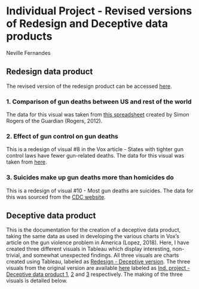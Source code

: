 

# Individual Project - Revised versions of Redesign and Deceptive data products  
Neville Fernandes

## Redesign data product  

The revised version of the redesign product can be accessed [here](https://public.tableau.com/profile/neville.fernandes#!/vizhome/Redesign-Revisedversion/Story1).

### 1. Comparison of gun deaths between US and rest of the world
The data for this visual was taken from [this spreadsheet](https://docs.google.com/spreadsheets/d/1chqUZHuY6cXYrRYkuE0uwXisGaYvr7durZHJhpLGycs/) created by Simon Rogers of the Guardian (Rogers, 2012). 

### 2. Effect of gun control on gun deaths
This is a redesign of visual #8 in the Vox article - States with tighter gun control laws have fewer gun-related deaths. The data for this visual was taken from [here](https://www.kff.org/other/state-indicator/firearms-death-rate-per-100000/?currentTimeframe=0&sortModel=%7B"colId":"Location","sort":"asc"%7D). 

### 3. Suicides make up gun deaths more than homicides do
This is a redesign of visual #10 - Most gun deaths are suicides. The data for this was sourced from the [CDC website](https://webappa.cdc.gov/sasweb/ncipc/mortrate10_us.html).

  
## Deceptive data product  

This is the documentation for the creation of a deceptive data product, taking the same data as used in developing the various charts in Vox’s article on the gun violence problem in America (Lopez, 2018). Here, I have created three different visuals in Tableau which display interesting, non-trivial, and somewhat unexpected findings. All three visuals are charts created using Tableau, labeled as [Redesign - Deceptive version](https://public.tableau.com/profile/neville.fernandes#!/vizhome/Redesign-Deceptiveversion/Story2). The three visuals from the original version are available [here](https://public.tableau.com/profile/neville.fernandes#!/) labeled as [Ind. project - Deceptive data product 1](https://public.tableau.com/profile/neville.fernandes#!/vizhome/Ind_Project-Deceptivedataproduct-1/Story1), [2](https://public.tableau.com/profile/neville.fernandes#!/vizhome/Ind_Project-Deceptivedataproduct-2/Story2) and [3](https://public.tableau.com/profile/neville.fernandes#!/vizhome/Ind_Project-Deceptivedataproduct-3/Story3) respectively. The making of the three visuals is detailed below.  


 
 
 
 
